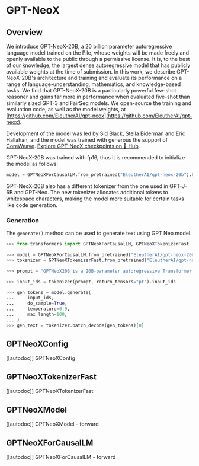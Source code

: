 <!--Copyright 2022 The HuggingFace Team. All rights reserved.

Licensed under the Apache License, Version 2.0 (the "License"); you may not use this file except in compliance with
the License. You may obtain a copy of the License at

http://www.apache.org/licenses/LICENSE-2.0

Unless required by applicable law or agreed to in writing, software distributed under the License is distributed on
an "AS IS" BASIS, WITHOUT WARRANTIES OR CONDITIONS OF ANY KIND, either express or implied. See the License for the
specific language governing permissions and limitations under the License.
-->

# GPT-NeoX

## Overview

We introduce GPT-NeoX-20B, a 20 billion parameter autoregressive language model trained on the Pile, whose weights will
be made freely and openly available to the public through a permissive license. It is, to the best of our knowledge,
the largest dense autoregressive model that has publicly available weights at the time of submission. In this work,
we describe GPT-NeoX-20B's architecture and training and evaluate its performance on a range of language-understanding,
mathematics, and knowledge-based tasks. We find that GPT-NeoX-20B is a particularly powerful few-shot reasoner and
gains far more in performance when evaluated five-shot than similarly sized GPT-3 and FairSeq models. We open-source
the training and evaluation code, as well as the model weights, at [https://github.com/EleutherAI/gpt-neox](https://github.com/EleutherAI/gpt-neox).

Development of the model was led by Sid Black, Stella Biderman and Eric Hallahan, and the model was trained with
generous the support of [CoreWeave](https://www.coreweave.com/).
[Explore GPT-NeoX checkpoints on 🤗 Hub](https://huggingface.co/models?sort=downloads&search=GPT-NeoX).

GPT-NeoX-20B was trained with fp16, thus it is recommended to initialize the model as follows:

```python
model = GPTNeoXForCausalLM.from_pretrained("EleutherAI/gpt-neox-20b").half().cuda()
```

GPT-NeoX-20B also has a different tokenizer from the one used in GPT-J-6B and GPT-Neo. The new tokenizer allocates
additional tokens to whitespace characters, making the model more suitable for certain tasks like code generation.

### Generation

The `generate()` method can be used to generate text using GPT Neo model.

```python
>>> from transformers import GPTNeoXForCausalLM, GPTNeoXTokenizerFast

>>> model = GPTNeoXForCausalLM.from_pretrained("EleutherAI/gpt-neox-20b")
>>> tokenizer = GPTNeoXTokenizerFast.from_pretrained("EleutherAI/gpt-neox-20b")

>>> prompt = "GPTNeoX20B is a 20B-parameter autoregressive Transformer model developed by EleutherAI."

>>> input_ids = tokenizer(prompt, return_tensors="pt").input_ids

>>> gen_tokens = model.generate(
...     input_ids,
...     do_sample=True,
...     temperature=0.9,
...     max_length=100,
... )
>>> gen_text = tokenizer.batch_decode(gen_tokens)[0]
```

## GPTNeoXConfig

[[autodoc]] GPTNeoXConfig

## GPTNeoXTokenizerFast

[[autodoc]] GPTNeoXTokenizerFast

## GPTNeoXModel

[[autodoc]] GPTNeoXModel
    - forward

## GPTNeoXForCausalLM

[[autodoc]] GPTNeoXForCausalLM
    - forward
